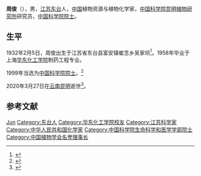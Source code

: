 {{Otheruses|other=名为周俊的其他人物|周俊}}
{{Infobox person
| 姓名     = 周俊
| 图像     = 
| 图像说明 = 
| 出生日期 = 1932年2月5日
| 出生地   = [[江苏|江苏]][[东台|东台]]
| 死亡日期 = {{Death date and age|2020|3|27|1932|2|5}}
| 死亡地   = [[云南|云南]][[昆明|昆明]]
| 国籍     = {{PRC}}
| 籍贯     = 
| 别名     = 
| 知名于   = 
| 职业     = 植物资源与植物化学家
| 母校     = [[华东化工学院|华东化工学院]]
}}

'''周俊'''（{{bd|1932年|2月5日|2020年|3月27日|catIdx=Zhou}}），男，[[江苏|江苏]][[东台|东台]]人，[[中华人民共和国|中国]]植物资源与植物化学家，[[中国科学院昆明植物研究所|中国科学院昆明植物研究所]]研究员，[[中国科学院院士|中国科学院院士]]。

== 生平 ==
1932年2月5日，周俊出生于江苏省东台县富安镇崔念乡吴家坝<ref>{{cite book |editor=东台市地方志编篡委员会办公室 |title=当代东台名人选 |date=2003 |publisher=方志出版社 |isbn=9787801920683}}</ref>。1958年毕业于上海[[华东化工学院|华东化工学院]]制药工程专业。

1999年当选为[[中国科学院院士|中国科学院院士]]。<ref>{{Cite web |url=http://sourcedb.cas.cn/sourcedb_ad_cas/zw2/ysxx/smkxhyxxb/ |title=中国科学院学部与院士·院士信息·生命科学和医学学部·周俊 |accessdate=2012-03-29 |archive-date=2013-12-16 |archive-url=https://web.archive.org/web/20131216133759/http://sourcedb.cas.cn/sourcedb_ad_cas/zw2/ysxx/smkxhyxxb/ |dead-url=yes }}</ref>

2020年3月27日在[[云南|云南]][[昆明|昆明]]逝世<ref>{{cite web |title=植物资源与植物化学家周俊院士逝世 |url=http://news.gmw.cn/2020-03/27/content_33692250.htm |publisher=光明日报 |date=2020-03-27 |accessdate=2020-03-27 |archive-date=2020-03-27 |archive-url=https://web.archive.org/web/20200327120039/http://news.gmw.cn/2020-03/27/content_33692250.htm |dead-url=no }}</ref>。

== 参考文献 ==
{{reflist}}

{{中国科学院生命科学和医学学部院士}}
{{Navboxes
| title  = 周俊在[[中国植物学会|中国植物学会]]的职务
| list1  =
{{中国植物学会第十四届理事会}}
{{中国植物学会第十五届理事会}}
{{中国植物学会第十六届理事会}}
}}

{{Authority control}}

{{DEFAULTSORT:Zhou}}
[[Category:周姓|Jun]]
[[Category:东台人|Category:东台人]]
[[Category:华东化工学院校友|Category:华东化工学院校友]]
[[Category:江苏科学家|Category:江苏科学家]]
[[Category:中华人民共和国化学家|Category:中华人民共和国化学家]]
[[Category:中国科学院生命科学和医学学部院士|Category:中国科学院生命科学和医学学部院士]]
[[Category:中国植物学会名誉理事长|Category:中国植物学会名誉理事长]]


{{中国科学家小作品}}
